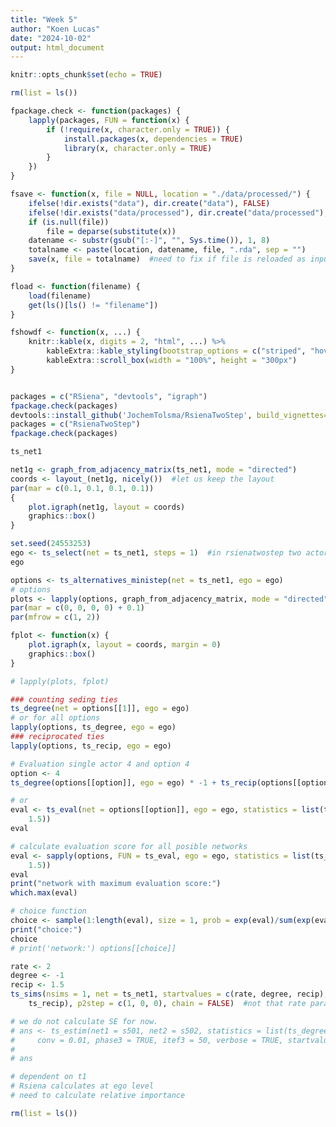 ```yaml
---
title: "Week 5"
author: "Koen Lucas"
date: "2024-10-02"
output: html_document
---
```


```r
knitr::opts_chunk$set(echo = TRUE)
```


```r
rm(list = ls())

fpackage.check <- function(packages) {
    lapply(packages, FUN = function(x) {
        if (!require(x, character.only = TRUE)) {
            install.packages(x, dependencies = TRUE)
            library(x, character.only = TRUE)
        }
    })
}

fsave <- function(x, file = NULL, location = "./data/processed/") {
    ifelse(!dir.exists("data"), dir.create("data"), FALSE)
    ifelse(!dir.exists("data/processed"), dir.create("data/processed"), FALSE)
    if (is.null(file))
        file = deparse(substitute(x))
    datename <- substr(gsub("[:-]", "", Sys.time()), 1, 8)
    totalname <- paste(location, datename, file, ".rda", sep = "")
    save(x, file = totalname)  #need to fix if file is reloaded as input name, not as x. 
}

fload <- function(filename) {
    load(filename)
    get(ls()[ls() != "filename"])
}

fshowdf <- function(x, ...) {
    knitr::kable(x, digits = 2, "html", ...) %>%
        kableExtra::kable_styling(bootstrap_options = c("striped", "hover")) %>%
        kableExtra::scroll_box(width = "100%", height = "300px")
}


packages = c("RSiena", "devtools", "igraph")
fpackage.check(packages)
devtools::install_github('JochemTolsma/RsienaTwoStep', build_vignettes=TRUE)
packages = c("RsienaTwoStep")
fpackage.check(packages)

```

```r
ts_net1

net1g <- graph_from_adjacency_matrix(ts_net1, mode = "directed")
coords <- layout_(net1g, nicely())  #let us keep the layout
par(mar = c(0.1, 0.1, 0.1, 0.1))
{
    plot.igraph(net1g, layout = coords)
    graphics::box()
}

```

```r

set.seed(24553253)
ego <- ts_select(net = ts_net1, steps = 1)  #in rsienatwostep two actors may make a change together but here not
ego


```

```r

options <- ts_alternatives_ministep(net = ts_net1, ego = ego)
# options
plots <- lapply(options, graph_from_adjacency_matrix, mode = "directed")
par(mar = c(0, 0, 0, 0) + 0.1)
par(mfrow = c(1, 2))

fplot <- function(x) {
    plot.igraph(x, layout = coords, margin = 0)
    graphics::box()
}

# lapply(plots, fplot)

```


```r

### counting seding ties
ts_degree(net = options[[1]], ego = ego)
# or for all options
lapply(options, ts_degree, ego = ego)
### reciprocated ties
lapply(options, ts_recip, ego = ego)

```

```r

# Evaluation single actor 4 and option 4
option <- 4
ts_degree(options[[option]], ego = ego) * -1 + ts_recip(options[[option]], ego = ego) * 1.5

# or
eval <- ts_eval(net = options[[option]], ego = ego, statistics = list(ts_degree, ts_recip), parameters = c(-1,
    1.5))
eval

# calculate evaluation score for all posible networks
eval <- sapply(options, FUN = ts_eval, ego = ego, statistics = list(ts_degree, ts_recip), parameters = c(-1,
    1.5))
eval
print("network with maximum evaluation score:")
which.max(eval)

# choice function
choice <- sample(1:length(eval), size = 1, prob = exp(eval)/sum(exp(eval)))
print("choice:")
choice
# print('network:') options[[choice]]

```

```r

rate <- 2
degree <- -1
recip <- 1.5
ts_sims(nsims = 1, net = ts_net1, startvalues = c(rate, degree, recip), statistics = list(ts_degree,
    ts_recip), p2step = c(1, 0, 0), chain = FALSE)  #not that rate parameter is automatically included. 

```

```r
# we do not calculate SE for now.
# ans <- ts_estim(net1 = s501, net2 = s502, statistics = list(ts_degree, ts_recip), p2step = c(1, 0, 0),
#     conv = 0.01, phase3 = TRUE, itef3 = 50, verbose = TRUE, startvalues = c(5-2, 2)) ### error in startvalues
# 
# ans

```

```r

# dependent on t1
# Rsiena calculates at ego level
# need to calculate relative importance

```



```r

rm(list = ls())

```

